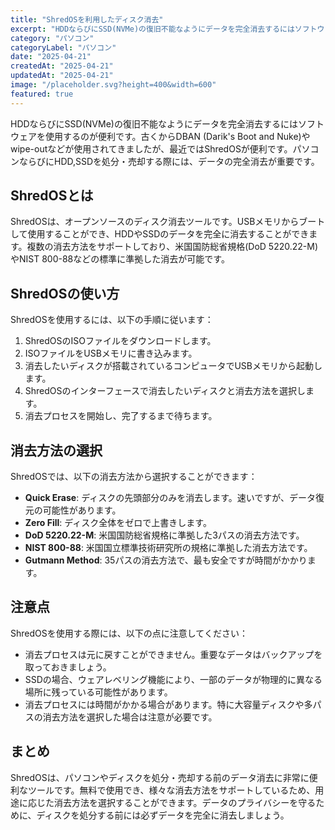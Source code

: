 ```yaml
---
title: "ShredOSを利用したディスク消去"
excerpt: "HDDならびにSSD(NVMe)の復旧不能なようにデータを完全消去するにはソフトウェアを使用するのが便利です。古くからDBAN (Darik's Boot and Nuke)やwipe-outなどが使用されてきましたが、最近ではShredOSが便利です。パソコンならびにHDD,SSDを処分・売却..."
category: "パソコン"
categoryLabel: "パソコン"
date: "2025-04-21"
createdAt: "2025-04-21"
updatedAt: "2025-04-21"
image: "/placeholder.svg?height=400&width=600"
featured: true
---
```


HDDならびにSSD(NVMe)の復旧不能なようにデータを完全消去するにはソフトウェアを使用するのが便利です。古くからDBAN (Darik's Boot and Nuke)やwipe-outなどが使用されてきましたが、最近ではShredOSが便利です。パソコンならびにHDD,SSDを処分・売却する際には、データの完全消去が重要です。

## ShredOSとは

ShredOSは、オープンソースのディスク消去ツールです。USBメモリからブートして使用することができ、HDDやSSDのデータを完全に消去することができます。複数の消去方法をサポートしており、米国国防総省規格(DoD 5220.22-M)やNIST 800-88などの標準に準拠した消去が可能です。

## ShredOSの使い方

ShredOSを使用するには、以下の手順に従います：

1. ShredOSのISOファイルをダウンロードします。
2. ISOファイルをUSBメモリに書き込みます。
3. 消去したいディスクが搭載されているコンピュータでUSBメモリから起動します。
4. ShredOSのインターフェースで消去したいディスクと消去方法を選択します。
5. 消去プロセスを開始し、完了するまで待ちます。

## 消去方法の選択

ShredOSでは、以下の消去方法から選択することができます：

* **Quick Erase**: ディスクの先頭部分のみを消去します。速いですが、データ復元の可能性があります。
* **Zero Fill**: ディスク全体をゼロで上書きします。
* **DoD 5220.22-M**: 米国国防総省規格に準拠した3パスの消去方法です。
* **NIST 800-88**: 米国国立標準技術研究所の規格に準拠した消去方法です。
* **Gutmann Method**: 35パスの消去方法で、最も安全ですが時間がかかります。

## 注意点

ShredOSを使用する際には、以下の点に注意してください：

* 消去プロセスは元に戻すことができません。重要なデータはバックアップを取っておきましょう。
* SSDの場合、ウェアレベリング機能により、一部のデータが物理的に異なる場所に残っている可能性があります。
* 消去プロセスには時間がかかる場合があります。特に大容量ディスクや多パスの消去方法を選択した場合は注意が必要です。

## まとめ

ShredOSは、パソコンやディスクを処分・売却する前のデータ消去に非常に便利なツールです。無料で使用でき、様々な消去方法をサポートしているため、用途に応じた消去方法を選択することができます。データのプライバシーを守るために、ディスクを処分する前には必ずデータを完全に消去しましょう。

